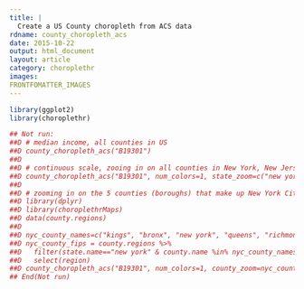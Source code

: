 ```yaml
---
title: |
  Create a US County choropleth from ACS data
rdname: county_choropleth_acs
date: 2015-10-22
output: html_document
layout: article
category: choroplethr
images:
FRONTFOMATTER_IMAGES
---
```


```r
library(ggplot2)
library(choroplethr)
```

```r

## Not run: 
##D # median income, all counties in US
##D county_choropleth_acs("B19301")
##D 
##D # continuous scale, zooing in on all counties in New York, New Jersey and Connecticut
##D county_choropleth_acs("B19301", num_colors=1, state_zoom=c("new york", "new jersey", "connecticut"))
##D 
##D # zooming in on the 5 counties (boroughs) that make up New York City
##D library(dplyr)
##D library(choroplethrMaps)
##D data(county.regions)
##D 
##D nyc_county_names=c("kings", "bronx", "new york", "queens", "richmond")
##D nyc_county_fips = county.regions %>%
##D   filter(state.name=="new york" & county.name %in% nyc_county_names) %>%
##D   select(region)
##D county_choropleth_acs("B19301", num_colors=1, county_zoom=nyc_county_fips$region)
## End(Not run)



```